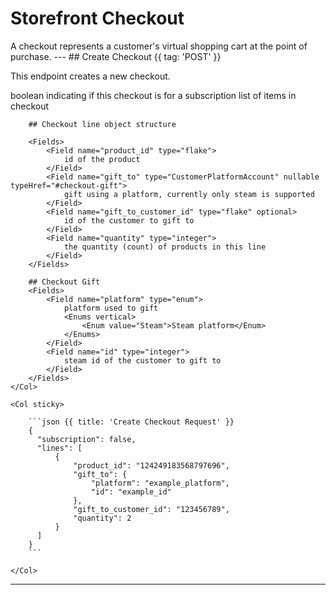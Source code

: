 # Storefront Checkout

<Row>
    <Col>
        A checkout represents a customer's virtual shopping cart at the point of purchase.
    </Col>
    <Col sticky>
        <Endpoints>
            <Endpoint method="POST" href="#create-checkout" url="/checkouts" />
        </Endpoints>
    </Col>
</Row>
---
## Create Checkout {{ tag: 'POST' }}

This endpoint creates a new checkout.

<Row>
    <Col>
        <Fields>
            <Field name="subscription" type="boolean">
                boolean indicating if this checkout is for a subscription
            </Field>
            <Field name="lines" type="[]CreateCheckoutRequestLine" typeHref="#checkout-line-object-structure">
                list of items in checkout
            </Field>
        </Fields>

        ## Checkout line object structure

        <Fields>
            <Field name="product_id" type="flake">
                id of the product
            </Field>
            <Field name="gift_to" type="CustomerPlatformAccount" nullable typeHref="#checkout-gift">
                gift using a platform, currently only steam is supported
            </Field>
            <Field name="gift_to_customer_id" type="flake" optional>
                id of the customer to gift to
            </Field>
            <Field name="quantity" type="integer">
                the quantity (count) of products in this line
            </Field>
        </Fields>

        ## Checkout Gift
        <Fields>
            <Field name="platform" type="enum">
                platform used to gift
                <Enums vertical>
                    <Enum value="Steam">Steam platform</Enum>
                </Enums>
            </Field>
            <Field name="id" type="integer">
                steam id of the customer to gift to
            </Field>
        </Fields>
    </Col>

    <Col sticky>

        ```json {{ title: 'Create Checkout Request' }}
        {
          "subscription": false,
          "lines": [
              {
                  "product_id": "124249183568797696",
                  "gift_to": {
                      "platform": "example_platform",
                      "id": "example_id"
                  },
                  "gift_to_customer_id": "123456789",
                  "quantity": 2
              }
          ]
        }
        ```

    </Col>
</Row>

---